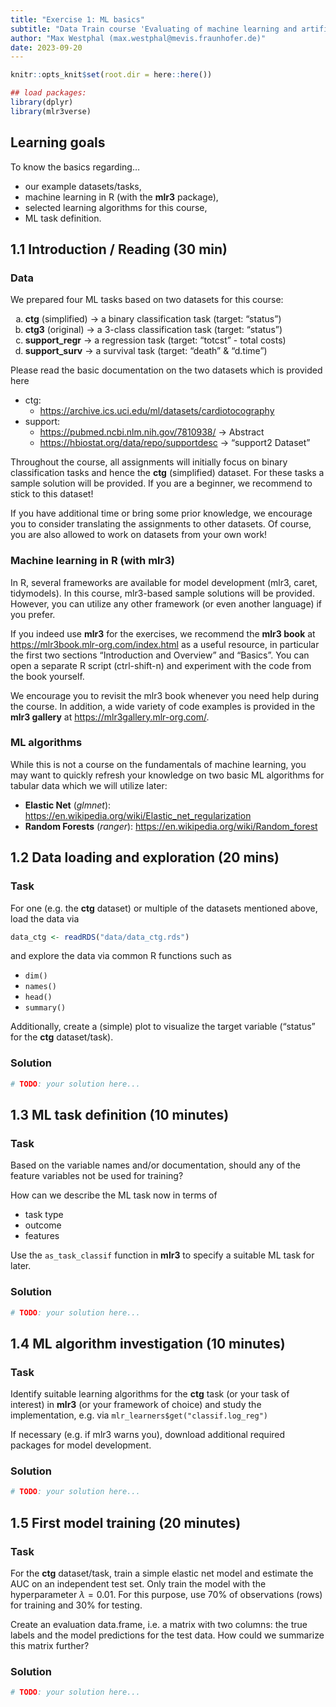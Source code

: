 ```yaml
---
title: "Exercise 1: ML basics"
subtitle: "Data Train course 'Evaluating of machine learning and artificial intelligence algorithms'"
author: "Max Westphal (max.westphal@mevis.fraunhofer.de)"
date: 2023-09-20
---
```


```r
knitr::opts_knit$set(root.dir = here::here())
```

```r
## load packages:
library(dplyr)
library(mlr3verse)
```

## Learning goals

To know the basics regarding...

- our example datasets/tasks,
- machine learning in R (with the **mlr3** package),
- selected learning algorithms for this course,
- ML task definition.

## 1.1 Introduction / Reading (30 min)

### Data

We prepared four ML tasks based on two datasets for this course:
  
(a) **ctg** (simplified) $\rightarrow$ a binary classification task (target: "status")
(b) **ctg3** (original) $\rightarrow$ a 3-class classification task (target: "status")
(c) **support_regr** $\rightarrow$ a regression task (target: "totcst" - total costs)
(d) **support_surv** $\rightarrow$ a survival task (target: "death" & "d.time")

Please read the basic documentation on the two datasets which is provided here

- ctg: 
  - <https://archive.ics.uci.edu/ml/datasets/cardiotocography>
  
- support: 
  - <https://pubmed.ncbi.nlm.nih.gov/7810938/> $\rightarrow$ Abstract
  - <https://hbiostat.org/data/repo/supportdesc> $\rightarrow$ "support2 Dataset"

Throughout the course, all assignments will initially focus on binary classification tasks and hence the **ctg** (simplified) dataset. For these tasks a sample solution will be provided. If you are a beginner, we recommend to stick to this dataset!

If you have additional time or bring some prior knowledge, we encourage you to consider translating the assignments to other datasets. Of course, you are also allowed to work on datasets from your own work!

### Machine learning in R (with mlr3)

In R, several frameworks are available for model development (mlr3, caret, tidymodels). In this course, mlr3-based sample solutions will be provided. However, you can utilize any other framework (or even another language) if you prefer.

If you indeed use **mlr3** for the exercises, we recommend the **mlr3 book** at
<https://mlr3book.mlr-org.com/index.html> as a useful resource, in particular the first two sections "Introduction and Overview" and "Basics". You can open a separate R script (ctrl-shift-n) and experiment with the code from the book yourself.

We encourage you to revisit the mlr3 book whenever you need help during the
course. In addition, a wide variety of code examples is provided in the **mlr3 gallery** at <https://mlr3gallery.mlr-org.com/>.


### ML algorithms

While this is not a course on the fundamentals of machine learning, you may want to quickly refresh your knowledge on two basic ML algorithms for tabular data which we will utilize later:

- **Elastic Net** (*glmnet*): <https://en.wikipedia.org/wiki/Elastic_net_regularization>
- **Random Forests** (*ranger*): <https://en.wikipedia.org/wiki/Random_forest>


## 1.2 Data loading and exploration (20 mins)

### Task

For one (e.g. the **ctg** dataset) or multiple of the datasets mentioned above, load the data via

```r
data_ctg <- readRDS("data/data_ctg.rds")
```

and explore the data via common R functions such as 

- `dim()`
- `names()`
- `head()`
- `summary()`

Additionally, create a (simple) plot to visualize the target variable ("status" for the **ctg** dataset/task).


### Solution 

```r
# TODO: your solution here...
```


## 1.3 ML task definition (10 minutes)

### Task

Based on the variable names and/or documentation, should any of the feature variables not be used for training?

How can we describe the ML task now in terms of

- task type
- outcome
- features

Use the `as_task_classif` function in **mlr3** to specify a suitable ML task for later.

### Solution

```r
# TODO: your solution here...
```



## 1.4 ML algorithm investigation (10 minutes)

### Task 

Identify suitable learning algorithms for the **ctg** task (or your task of interest) in **mlr3** (or your framework of choice) and study the implementation, e.g. via `mlr_learners$get("classif.log_reg")` 

If necessary (e.g. if mlr3 warns you), download additional required packages for model development.


### Solution 

```r
# TODO: your solution here...
```


## 1.5 First model training (20 minutes)

### Task 
For the **ctg** dataset/task, train a simple elastic net model and estimate the AUC on an independent test set. Only train the model with the hyperparameter $\lambda = 0.01$. For this purpose, use 70\% of observations (rows) for training and 30\% for testing. 

Create an evaluation data.frame, i.e. a matrix with two columns: the true labels and the model predictions for the test data. 
How could we summarize this matrix further?



### Solution

```r
# TODO: your solution here...
```





